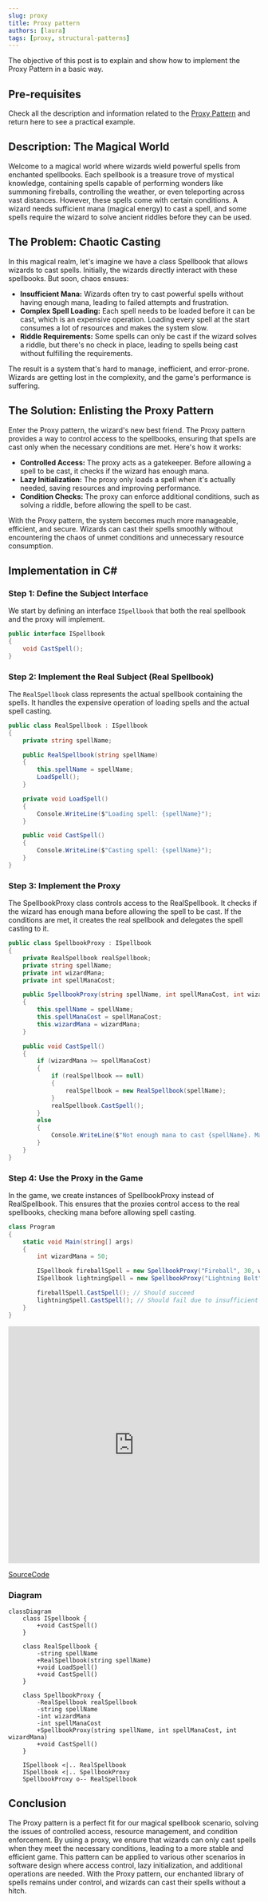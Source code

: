 ```yaml
---
slug: proxy
title: Proxy pattern
authors: [laura]
tags: [proxy, structural-patterns]
---
```


The objective of this post is to explain and show how to implement the Proxy Pattern in a basic way.

## Pre-requisites
Check all the description and information related to the [Proxy Pattern](/docs/structural-patterns/proxy) and return here to see a practical example.

## Description: The Magical World

Welcome to a magical world where wizards wield powerful spells from enchanted spellbooks. Each spellbook is a treasure trove of mystical knowledge, containing spells capable of performing wonders like summoning fireballs, controlling the weather, or even teleporting across vast distances. However, these spells come with certain conditions. A wizard needs sufficient mana (magical energy) to cast a spell, and some spells require the wizard to solve ancient riddles before they can be used.

<!--truncate-->

## The Problem: Chaotic Casting
In this magical realm, let's imagine we have a class Spellbook that allows wizards to cast spells. Initially, the wizards directly interact with these spellbooks. But soon, chaos ensues:

* **Insufficient Mana:** Wizards often try to cast powerful spells without having enough mana, leading to failed attempts and frustration.
* **Complex Spell Loading:** Each spell needs to be loaded before it can be cast, which is an expensive operation. Loading every spell at the start consumes a lot of resources and makes the system slow.
* **Riddle Requirements:** Some spells can only be cast if the wizard solves a riddle, but there's no check in place, leading to spells being cast without fulfilling the requirements.

The result is a system that's hard to manage, inefficient, and error-prone. Wizards are getting lost in the complexity, and the game's performance is suffering.

## The Solution: Enlisting the Proxy Pattern
Enter the Proxy pattern, the wizard's new best friend. The Proxy pattern provides a way to control access to the spellbooks, ensuring that spells are cast only when the necessary conditions are met. Here's how it works:

* **Controlled Access:** The proxy acts as a gatekeeper. Before allowing a spell to be cast, it checks if the wizard has enough mana.
* **Lazy Initialization:** The proxy only loads a spell when it's actually needed, saving resources and improving performance.
* **Condition Checks:** The proxy can enforce additional conditions, such as solving a riddle, before allowing the spell to be cast.

With the Proxy pattern, the system becomes much more manageable, efficient, and secure. Wizards can cast their spells smoothly without encountering the chaos of unmet conditions and unnecessary resource consumption.

## Implementation in C#

### Step 1: Define the Subject Interface
We start by defining an interface ``ISpellbook`` that both the real spellbook and the proxy will implement.

```csharp
public interface ISpellbook
{
    void CastSpell();
}
```
### Step 2: Implement the Real Subject (Real Spellbook)
The ``RealSpellbook`` class represents the actual spellbook containing the spells. It handles the expensive operation of loading spells and the actual spell casting.

```csharp
public class RealSpellbook : ISpellbook
{
    private string spellName;

    public RealSpellbook(string spellName)
    {
        this.spellName = spellName;
        LoadSpell();
    }

    private void LoadSpell()
    {
        Console.WriteLine($"Loading spell: {spellName}");
    }

    public void CastSpell()
    {
        Console.WriteLine($"Casting spell: {spellName}");
    }
}
```

### Step 3: Implement the Proxy
The SpellbookProxy class controls access to the RealSpellbook. It checks if the wizard has enough mana before allowing the spell to be cast. If the conditions are met, it creates the real spellbook and delegates the spell casting to it.

```csharp
public class SpellbookProxy : ISpellbook
{
    private RealSpellbook realSpellbook;
    private string spellName;
    private int wizardMana;
    private int spellManaCost;

    public SpellbookProxy(string spellName, int spellManaCost, int wizardMana)
    {
        this.spellName = spellName;
        this.spellManaCost = spellManaCost;
        this.wizardMana = wizardMana;
    }

    public void CastSpell()
    {
        if (wizardMana >= spellManaCost)
        {
            if (realSpellbook == null)
            {
                realSpellbook = new RealSpellbook(spellName);
            }
            realSpellbook.CastSpell();
        }
        else
        {
            Console.WriteLine($"Not enough mana to cast {spellName}. Mana required: {spellManaCost}, Mana available: {wizardMana}");
        }
    }
}
```

### Step 4: Use the Proxy in the Game
In the game, we create instances of SpellbookProxy instead of RealSpellbook. This ensures that the proxies control access to the real spellbooks, checking mana before allowing spell casting.

```csharp
class Program
{
    static void Main(string[] args)
    {
        int wizardMana = 50;

        ISpellbook fireballSpell = new SpellbookProxy("Fireball", 30, wizardMana);
        ISpellbook lightningSpell = new SpellbookProxy("Lightning Bolt", 60, wizardMana);

        fireballSpell.CastSpell(); // Should succeed
        lightningSpell.CastSpell(); // Should fail due to insufficient mana
    }
}
```

<iframe width="100%" height="475" src="https://dotnetfiddle.net/Widget/Pzo8lE" frameborder="0"></iframe>

[SourceCode](https://github.com/lbte/design-patterns/tree/main/code/structural-patterns/proxy)

### Diagram

```mermaid
classDiagram
    class ISpellbook {
        +void CastSpell()
    }

    class RealSpellbook {
        -string spellName
        +RealSpellbook(string spellName)
        +void LoadSpell()
        +void CastSpell()
    }

    class SpellbookProxy {
        -RealSpellbook realSpellbook
        -string spellName
        -int wizardMana
        -int spellManaCost
        +SpellbookProxy(string spellName, int spellManaCost, int wizardMana)
        +void CastSpell()
    }

    ISpellbook <|.. RealSpellbook
    ISpellbook <|.. SpellbookProxy
    SpellbookProxy o-- RealSpellbook

```

## Conclusion 

The Proxy pattern is a perfect fit for our magical spellbook scenario, solving the issues of controlled access, resource management, and condition enforcement. By using a proxy, we ensure that wizards can only cast spells when they meet the necessary conditions, leading to a more stable and efficient game. This pattern can be applied to various other scenarios in software design where access control, lazy initialization, and additional operations are needed. With the Proxy pattern, our enchanted library of spells remains under control, and wizards can cast their spells without a hitch.